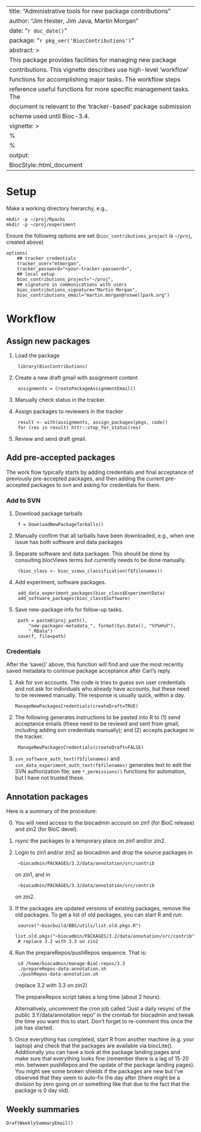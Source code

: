 <!-- -*- mode: markdown -*- -->

---
title: "Administrative tools for new package contributions"
author: "Jim Hester, Jim Java, Martin Morgan"
date: "`r doc_date()`"
package: "`r pkg_ver('BiocContributions')`"
abstract: >
  This package provides facilities for managing new package
  contributions. This vignette describes use high-level 'workflow'
  functions for accomplishing major tasks. The workflow steps
  reference useful functions for more specific management tasks. The
  document is relevant to the 'tracker-based' package submission
  scheme used until Bioc-3.4.
vignette: >
  %\VignetteIndexEntry{Managing New Package Contributions}
  %\VignetteEngine{knitr::rmarkdown}
output: 
  BiocStyle::html_document
---

# Setup

Make a working directory hierarchy, e.g.,

    mkdir -p ~/proj/Rpacks
    mkdir -p ~/proj/experiment

Ensure the following options are set (`bioc_contributions_project` is
`~/proj`, created above)

    options(
        ## tracker credentials
        tracker_user="mtmorgan",
        tracker_password="<your-tracker-password>",
        ## local setup
        bioc_contributions_project="~/proj",
        ## signature in communications with users
        bioc_contributions_signature="Martin Morgan",
        bioc_contributions_email="martin.morgan@roswellpark.org")

# Workflow

## Assign new packages

1. Load the package

        library(BiocContributions)

2. Create a new draft gmail with assignment content

        assignments = CreatePackageAssignmentEmail()

3. Manually check status in the tracker.

4. Assign packages to reviewers in the tracker

        result <- with(assignments, assign_packages(pkgs, code))
        for (res in result) httr::stop_for_status(res)

5. Review and send draft gmail.

## Add pre-accepted packages

The work flow typically starts by adding credentials and final
acceptance of previously pre-accepted packages, and then adding the
current pre-accepted packages to svn and asking for credentials for
them.

### Add to SVN

1. Download package tarballs

        f = DownloadNewPackageTarballs()

2. Manually confirm that all tarballs have been downloaded, e.g., when
   one issue has both software and data packages

3. Separate software and data packages. This should be done by
   consulting biocViews terms but currently needs to be done manually.

        (bioc_class <- bioc_views_classification(f$filenames))

4. Add experiment, software packages.

        add_data_experiment_packages(bioc_class$ExperimentData)
        add_software_packages(bioc_class$Software)

5. Save new-package info for follow-up tasks.

        path = paste0(proj_path(),
            "new-packages-metadata_", format(Sys.Date(), "%Y%m%d"),
            ".RData")
        save(f, file=path)

### Credentials

After the 'save()' above, this function will find and use the most
recently saved metadata to continue package acceptance after Carl's
reply.

1.  Ask for svn accounts. The code is tries to guess svn user
    credentials and not ask for individuals who already have accounts,
    but these need to be reviewed manually. The response is usually
    quick, within a day.

        ManageNewPackagesCredentials(createDraft=TRUE)

2. The following generates instructions to be pasted into R to (1)
   send acceptance emails (these need to be reviewd and sent from
   gmail, including adding svn credentials manually); and (2) accepts
   packages in the tracker.

        ManageNewPackagesCredentials(createDraft=FALSE)

3. `svn_software_auth_text(f$filenames)` and
   `svn_data_experiment_auth_text(f$filenames)` generates text to edit
   the SVN authorization file; see `*_permissions()` functions for
   automation, but I have not trusted these.

## Annotation packages

Here is a summary of the procedure:

0. You will need access to the biocadmin account on zin1 (for BioC
   release) and zin2 (for BioC devel).

1. rsync the packages to a temporary place on zin1 and/or zin2.

2. Login to zin1 and/or zin2 as biocadmin and drop the source packages
   in

        ~biocadmin/PACKAGES/3.2/data/annotation/src/contrib

   on zin1, and in

        ~biocadmin/PACKAGES/3.3/data/annotation/src/contrib

   on zin2.

3. If the packages are updated versions of existing packages, remove
   the old packages. To get a list of old packages, you can start R
   and run:

        source("~biocbuild/BBS/utils/list.old.pkgs.R")
        list.old.pkgs("~biocadmin/PACKAGES/3.2/data/annotation/src/contrib")
        # replace 3.2 with 3.3 on zin2

4. Run the prepareRepos/pushRepos sequence. That is:

        cd /home/biocadmin/manage-BioC-repos/3.3
        ./prepareRepos-data-annotation.sh
        ./pushRepos-data-annotation.sh

   (replace 3.2 with 3.3 on zin2)

   The prepareRepos script takes a long time (about 2 hours).

   Alternatively, uncomment the cron job called "Just a daily resync
   of the public 3.Y/data/annotation repo" in the crontab for
   biocadmin and tweak the time you want this to start. Don't forget
   to re-comment this once the job has started.

5. Once everything has completed, start R from another machine (e.g.
   your laptop) and check that the packages are available via
   biocLite().  Additionally you can have a look at the package
   landing pages and make sure that everything looks fine (remember
   there is a lag of 15-20 min. between pushRepos and the update of
   the package landing pages). You might see some broken shields if
   the packages are new but I've observed that they seem to auto-fix
   the day after (there might be a division by zero going on or
   something like that due to the fact that the package is 0 day old).

## Weekly summaries

    DraftWeeklySummaryEmail()
